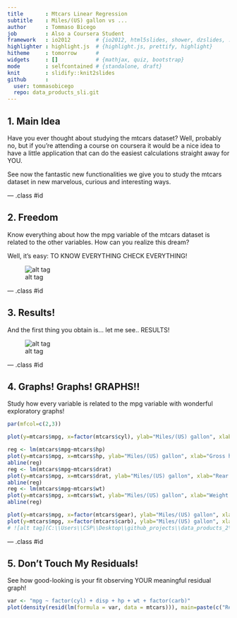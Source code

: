 ```yaml
---
title       : Mtcars Linear Regression
subtitle    : Miles/(US) gallon vs ...
author      : Tommaso Bicego
job         : Also a Coursera Student
framework   : io2012        # {io2012, html5slides, shower, dzslides, ...}
highlighter : highlight.js  # {highlight.js, prettify, highlight}
hitheme     : tomorrow      # 
widgets     : []            # {mathjax, quiz, bootstrap}
mode        : selfcontained # {standalone, draft}
knit        : slidify::knit2slides
github      :
  user: tommasobicego
  repo: data_products_sli.git
---
```


## 1. Main Idea

Have you ever thought about studying the mtcars dataset?
Well, probably no, but if you're attending a course on coursera it would be a nice idea to have a little application that can do the easiest calculations straight away for YOU.

See now the fantastic new functionalities we give you to study the mtcars dataset in new marvelous, curious and interesting ways.

--- .class #id 

## 2. Freedom

Know everything about how the mpg variable of the mtcars dataset is related to the other variables.
How can you realize this dream?

Well, it's easy: TO KNOW EVERYTHING CHECK EVERYTHING!

![alt tag](C:\\Users\\CSP\\Desktop\\github_projects\\data_products_2\\data_products_2\\images\\variables.PNG)


--- .class #id 

## 3. Results!

And the first thing you obtain is... let me see.. RESULTS!

![alt tag](C:\\Users\\CSP\\Desktop\\github_projects\\data_products_2\\data_products_2\\images\\coefficients.PNG)



--- .class #id 

## 4. Graphs! Graphs! GRAPHS!!

Study how every variable is related to the mpg variable with wonderful exploratory graphs! 

```r
par(mfcol=c(2,3))

plot(y=mtcars$mpg, x=factor(mtcars$cyl), ylab="Miles/(US) gallon", xlab="Number of cylinders")

reg <- lm(mtcars$mpg~mtcars$hp)
plot(y=mtcars$mpg, x=mtcars$hp, ylab="Miles/(US) gallon", xlab="Gross horsepower")
abline(reg)
reg <- lm(mtcars$mpg~mtcars$drat)
plot(y=mtcars$mpg, x=mtcars$drat, ylab="Miles/(US) gallon", xlab="Rear axle ratio")
abline(reg)
reg <- lm(mtcars$mpg~mtcars$wt)
plot(y=mtcars$mpg, x=mtcars$wt, ylab="Miles/(US) gallon", xlab="Weight (lb/1000)")
abline(reg)

plot(y=mtcars$mpg, x=factor(mtcars$gear), ylab="Miles/(US) gallon", xlab="Number of forward gears")
plot(y=mtcars$mpg, x=factor(mtcars$carb), ylab="Miles/(US) gallon", xlab="Number of carburetors")
# ![alt tag](C:\\Users\\CSP\\Desktop\\github_projects\\data_products_2\\data_products_2\\images\\graphs.PNG)
```


--- .class #id 

## 5. Don't Touch My Residuals!

See how good-looking is your fit observing YOUR meaningful residual graph! 

```r
var <- "mpg ~ factor(cyl) + disp + hp + wt + factor(carb)"
plot(density(resid(lm(formula = var, data = mtcars))), main=paste(c("Residuals: ", var)))
```






